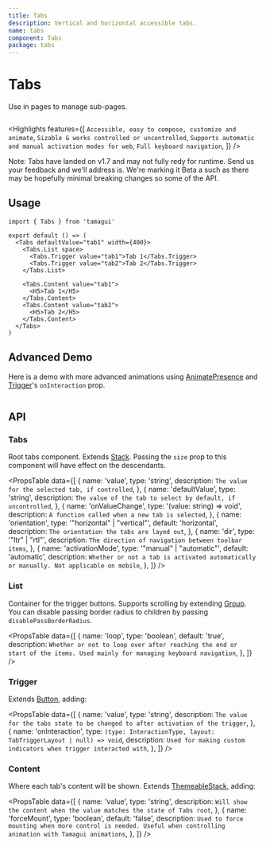 ```yaml
---
title: Tabs
description: Vertical and horizontal accessible tabs.
name: tabs
component: Tabs
package: tabs
---
```


# Tabs <Beta />

<Description>Use in pages to manage sub-pages.</Description>

<HeroContainer>
  <TabsDemo />
</HeroContainer>

```tsx hero template=Tabs

```

<Highlights
  features={[
    `Accessible, easy to compose, customize and animate`,
    `Sizable & works controlled or uncontrolled`,
    `Supports automatic and manual activation modes for web`,
    `Full keyboard navigation`,
  ]}
/>

Note: Tabs have landed on v1.7 and may not fully redy for runtime. Send us your feedback and we'll address is. We're marking it Beta a such as there may be hopefully minimal breaking changes so some of the API.

## Usage

```tsx
import { Tabs } from 'tamagui'

export default () => (
  <Tabs defaultValue="tab1" width={400}>
    <Tabs.List space>
      <Tabs.Trigger value="tab1">Tab 1</Tabs.Trigger>
      <Tabs.Trigger value="tab2">Tab 2</Tabs.Trigger>
    </Tabs.List>

    <Tabs.Content value="tab1">
      <H5>Tab 1</H5>
    </Tabs.Content>
    <Tabs.Content value="tab2">
      <H5>Tab 2</H5>
    </Tabs.Content>
  </Tabs>
)
```

## Advanced Demo

Here is a demo with more advanced animations using [AnimatePresence](/docs/core/animations#animatepresence-and-exitstyle) and [Trigger](#trigger)'s `onInteraction` prop.

<HeroContainer noPad>
  <TabsAdvancedDemo />
</HeroContainer>

```tsx hero template=TabsAdvanced

```

## API

### Tabs

Root tabs component. Extends [Stack](/docs/components/stack). Passing the `size` prop to this component will have effect on the descendants.

<PropsTable
  data={[
    {
      name: 'value',
      type: 'string',
      description: `The value for the selected tab, if controlled`,
    },
    {
      name: 'defaultValue',
      type: 'string',
      description: `The value of the tab to select by default, if uncontrolled`,
    },
    {
      name: 'onValueChange',
      type: '(value: string) => void',
      description: `A function called when a new tab is selected`,
    },
    {
      name: 'orientation',
      type: '"horizontal" | "vertical"',
      default: 'horizontal',
      description: `The orientation the tabs are layed out`,
    },
    {
      name: 'dir',
      type: '"ltr" | "rtl"',
      description: `The direction of navigation between toolbar items`,
    },
    {
      name: 'activationMode',
      type: '"manual" | "automatic"',
      default: 'automatic',
      description: `Whether or not a tab is activated automatically or manually. Not applicable on mobile`,
    },
  ]}
/>

### List

Container for the trigger buttons. Supports scrolling by extending [Group](/docs/components/group). You can disable passing border radius to children by passing `disablePassBorderRadius`.

<PropsTable
  data={[
    {
      name: 'loop',
      type: 'boolean',
      default: 'true',
      description: `Whether or not to loop over after reaching the end or start of the items. Used mainly for managing keyboard navigation`,
    },
  ]}
/>

### Trigger

Extends [Button](/docs/components/button), adding:

<PropsTable
  data={[
    {
      name: 'value',
      type: 'string',
      description: `The value for the tabs state to be changed to after activation of the trigger`,
    },
    {
      name: 'onInteraction',
      type: `(type: InteractionType, layout: TabTriggerLayout | null) => void`,
      description: `Used for making custom indicators when trigger interacted with`,
    },
  ]}
/>

### Content

Where each tab's content will be shown. Extends [ThemeableStack](/docs/components/stacks#themeablestack), adding:

<PropsTable
  data={[
    {
      name: 'value',
      type: 'string',
      description: `Will show the content when the value matches the state of Tabs root`,
    },
    {
      name: 'forceMount',
      type: 'boolean',
      default: 'false',
      description: `Used to force mounting when more control is needed. Useful when controlling animation with Tamagui animations`,
    },
  ]}
/>
